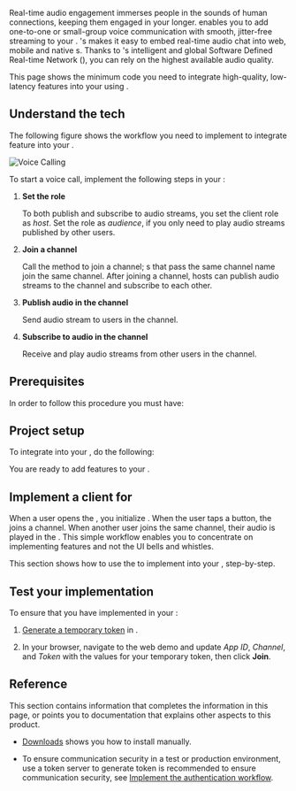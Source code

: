 
Real-time audio engagement immerses people in the sounds of human connections, keeping them engaged in your <Vpl k="CLIENT"/> longer. <Vpd k="PRODUCT" /> enables you to add one-to-one or small-group voice communication with smooth, jitter-free streaming to your <Vpl k="CLIENT"/>. <Vg k="COMPANY"/>'s <Vpd k="SDK" /> makes it easy to embed real-time audio chat into web, mobile and native <Vpl k="CLIENT"/>s. Thanks to <Vg k="COMPANY"/>'s intelligent and global Software Defined Real-time Network ([<Vg k="AGORA_BACKEND" />](../overview/core-concepts#agora-sd-rtn)), you can rely on the highest available audio quality.

This page shows the minimum code you need to integrate high-quality, low-latency <Vpd k="PRODUCT" /> features into your <Vpl k="CLIENT" /> using <Vpd k="SDK" />.

## Understand the tech

The following figure shows the workflow you need to implement to integrate <Vpd k="PRODUCT" /> feature into your <Vpl k="CLIENT" />.

![Voice Calling](/images/voice-sdk/get-started-sdk-voice.png)

To start a voice call, implement the following steps in your <Vpl k="CLIENT" />:

1. **Set the role**
    
    To both publish and subscribe to audio streams, you set the client role as *host*. Set the role as *audience*, if you only need to play audio streams published by other users.

1. **Join a channel**

    Call the method to join a channel; <Vpl k="CLIENT" />s that pass the same channel name join the same channel. After joining a channel, hosts can publish audio streams to the channel and subscribe to each other.

1. **Publish audio in the channel**

    Send audio stream to users in the channel.

1. **Subscribe to audio in the channel**

    Receive and play audio streams from other users in the channel.

## Prerequisites

In order to follow this procedure you must have:

<Prerequites />

## Project setup

To integrate <Vpd k="PRODUCT" /> into your <Vpl k="CLIENT" />, do the following:

<ProjectSetup />

You are ready to add <Vpd k="PRODUCT" /> features to your <Vpl k="CLIENT" />.


## Implement a client for <Vpd k="PRODUCT" />

When a user opens the <Vpl k="CLIENT" />, you initialize <Vg k="ENGINE" />. When the user taps a button, the <Vpl k="CLIENT" /> joins a channel. When another user joins the same channel, their audio is played in the <Vpl k="CLIENT" />. This simple workflow enables you to concentrate on implementing <Vpd k="SDK" /> features and not the UI bells and whistles.

This section shows how to use the <Vpd k="SDK" /> to implement <Vpd k="PRODUCT" /> into your <Vpl k="CLIENT" />, step-by-step.

<ProjectImplement />

## Test your implementation

To ensure that you have implemented <Vpd k="PRODUCT" /> in your <Vpl k="CLIENT" />:

1. [Generate a temporary token](../reference/manage-agora-account#generate-a-temporary-token) in <Vg k="CONSOLE" />.

2. In your browser, navigate to the <Link target="_blank" to="{{Global.DEMO_BASIC_VIDEO_CALL_URL}}"><Vg k="COMPANY" /> web demo</Link> and update _App ID_, _Channel_, and _Token_ with the values for your temporary token, then click **Join**.

<ProjectTest />

## Reference

This section contains information that completes the information in this page, or points you to documentation that explains other aspects to this product.

- [Downloads](../reference/downloads) shows you how to install <Vpd k="SDK" /> manually.

- To ensure communication security in a test or production environment, use a token server to generate token is recommended to ensure communication security, see [Implement the authentication workflow](../develop/authentication-workflow).

<Reference />
